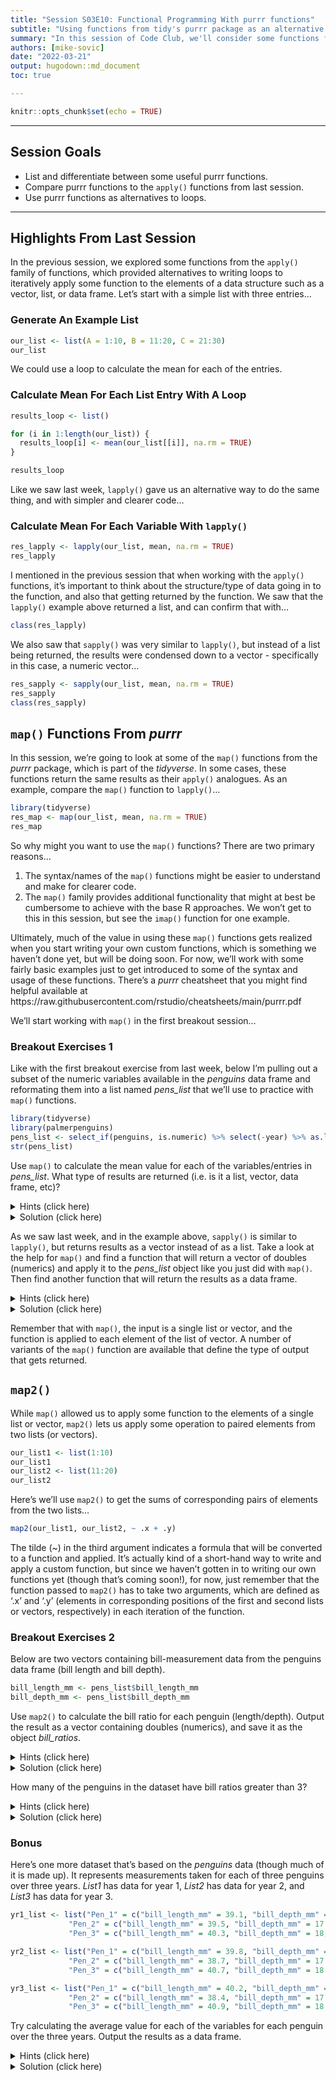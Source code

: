 ```yaml
---
title: "Session S03E10: Functional Programming With purrr functions"
subtitle: "Using functions from tidy's purrr package as an alternative to loops."
summary: "In this session of Code Club, we'll consider some functions from the purrr package, which can be used as efficient alternatives to for loops and the `apply()` functions we explored in the previous session."  
authors: [mike-sovic]
date: "2022-03-21"
output: hugodown::md_document
toc: true

---
```


```r
knitr::opts_chunk$set(echo = TRUE)
```

------------------------------------------------------------------------

## Session Goals

-  List and differentiate between some useful purrr functions.
-  Compare purrr functions to the `apply()` functions from last session. 
-  Use purrr functions as alternatives to loops.

-----

## Highlights From Last Session

In the previous session, we explored some functions from the `apply()` family of functions, which provided alternatives to writing loops to iteratively apply some function to the elements of a data structure such as a vector, list, or data frame. Let's start with a simple list with three entries...

### Generate An Example List

```r
our_list <- list(A = 1:10, B = 11:20, C = 21:30)
our_list
```


We could use a loop to calculate the mean for each of the entries. 

### Calculate Mean For Each List Entry With A Loop

```r
results_loop <- list()

for (i in 1:length(our_list)) {
  results_loop[i] <- mean(our_list[[i]], na.rm = TRUE)
}

results_loop
```

Like we saw last week, `lapply()` gave us an alternative way to do the same thing, and with simpler and clearer code...

### Calculate Mean For Each Variable With `lapply()`
```r
res_lapply <- lapply(our_list, mean, na.rm = TRUE)
res_lapply
```

I mentioned in the previous session that when working with the `apply()` functions, it's important to think about the structure/type of data going in to the function, and also that getting returned by the function. We saw that the `lapply()` example above returned a list, and can confirm that with...

```r
class(res_lapply)
```

We also saw that `sapply()` was very similar to `lapply()`, but instead of a list being returned, the results were condensed down to a vector - specifically in this case, a numeric vector...

```r
res_sapply <- sapply(our_list, mean, na.rm = TRUE)
res_sapply
class(res_sapply)
```

## `map()` Functions From *purrr*

In this session, we're going to look at some of the `map()` functions from the *purrr* package, which is part of the *tidyverse*. In some cases, these functions return the same results as their `apply()` analogues. As an example, compare the `map()` function to `lapply()`...

```r
library(tidyverse)
res_map <- map(our_list, mean, na.rm = TRUE)
res_map
```

So why might you want to use the `map()` functions? There are two primary reasons...

 1. The syntax/names of the `map()` functions might be easier to understand and make for clearer code.
 2. The `map()` family provides additional functionality that might at best be cumbersome to achieve with the base R approaches. We won't get to this in this session, but see the `imap()` function for one example.
 
Ultimately, much of the value in using these `map()` functions gets realized when you start writing your own custom functions, which is something we haven't done yet, but will be doing soon. For now, we'll work with some fairly basic examples just to get introduced to some of the syntax and usage of these functions. There's a *purrr* cheatsheet that you might find helpful available at https://raw.githubusercontent.com/rstudio/cheatsheets/main/purrr.pdf

 
We'll start working with `map()` in the first breakout session... 

### Breakout Exercises 1

Like with the first breakout exercise from last week, below I'm pulling out a subset of the numeric variables available in the *penguins* data frame and reformating them into a list named *pens_list* that we'll use to practice with `map()` functions. 

```r
library(tidyverse)
library(palmerpenguins)
pens_list <- select_if(penguins, is.numeric) %>% select(-year) %>% as.list()
str(pens_list)
```

<div class="alert puzzle">
<div>

Use `map()` to calculate the mean value for each of the variables/entries in *pens_list*. What type of results are returned (i.e. is it a list, vector, data frame, etc)?

<details> <summary> Hints (click here) </summary>

<br> Apply the `mean()` function with `map()`. Remember there are NA's in the data - see the help for `mean()` for dealing with those. You can view the result, or try `class()` to get the type of object returned. 

<br>

</details>

<details> <summary> Solution (click here) </summary>

```r
res_map <- map(pens_list, mean, na.rm = TRUE)
res_map
class(res_map)
```
</details>

</div>
</div>

<div class="alert puzzle">
<div>

As we saw last week, and in the example above, `sapply()` is similar to `lapply()`, but returns results as a vector instead of as a list. Take a look at the help for `map()` and find a function that will return a vector of doubles (numerics) and apply it to the *pens_list* object like you just did with `map()`. Then find another function that will return the results as a data frame.

<details> <summary> Hints (click here) </summary>

<br> Try the `map_dbl()` and `map_dfr()` functions.

<br>

</details>

<details> <summary> Solution (click here) </summary>

```r
map_vec <- map_dbl(pens_list, mean, na.rm = TRUE)
map_vec

map_df <- map_dfr(pens_list, mean, na.rm = TRUE)
map_df

```
<br>

</details>

</div>
</div>

Remember that with `map()`, the input is a single list or vector, and the function is applied to each element of the list of vector. A number of variants of the `map()` function are available that define the type of output that gets returned.

## `map2()`

While `map()` allowed us to apply some function to the elements of a single list or vector, `map2()` lets us apply some operation to paired elements from two lists (or vectors). 

```r
our_list1 <- list(1:10)
our_list1
our_list2 <- list(11:20)
our_list2
```

Here's we'll use `map2()` to get the sums of corresponding pairs of elements from the two lists...

```r
map2(our_list1, our_list2, ~ .x + .y)
```

The tilde (~) in the third argument indicates a formula that will be converted to a function and applied. It's actually kind of a short-hand way to write and apply a custom function, but since we haven't gotten in to writing our own functions yet (though that's coming soon!), for now, just remember that the function passed to `map2()` has to take two arguments, which are defined as '.x' and '.y' (elements in corresponding positions of the first and second lists or vectors, respectively) in each iteration of the function. 

### Breakout Exercises 2

Below are two vectors containing bill-measurement data from the penguins data frame (bill length and bill depth).

```r
bill_length_mm <- pens_list$bill_length_mm
bill_depth_mm <- pens_list$bill_depth_mm
```

<div class="alert puzzle">
<div>

Use `map2()` to calculate the bill ratio for each penguin (length/depth). Output the result as a vector containing doubles (numerics), and save it as the object *bill_ratios*.

<details> <summary> Hints (click here) </summary>

<br> Apply the `map2_dbl()` function and use the third argument to define a formula that divides the length value by the width value. 

<br>

</details>

<details> <summary> Solution (click here) </summary>

```r
bill_ratios <- map2_dbl(bill_length_mm, bill_depth_mm, ~ .x / .y)
```
</details>

</div>
</div>


<div class="alert puzzle">
<div>

How many of the penguins in the dataset have bill ratios greater than 3?

<details> <summary> Hints (click here) </summary>

<br> Logicals in R can be interpreted as 1/0 (TRUE/FALSE). Try using `sum()` to sum over the results of a logical expression to get the number of ratios > 3. Alternatively, you could index *bill_ratios* to retain just the values > 3, and then get the length of that vector. Remember that there are NA's mixed in - how does this affect each of these two approaches?

<br>

</details>

<details> <summary> Solution (click here) </summary>

```r
sum(bill_ratios > 3, na.rm = TRUE)

# OR

bill_ratios[bill_ratios > 3] %>% na.omit() %>% length()
```
</details>

</div>
</div>


### Bonus

<div class="alert puzzle">
<div>

Here's one more dataset that's based on the *penguins* data (though much of it is made up). It represents measurements taken for each of three penguins over three years. *List1* has data for year 1, *List2* has data for year 2, and *List3* has data for year 3. 

```r
yr1_list <- list("Pen_1" = c("bill_length_mm" = 39.1, "bill_depth_mm" = 18.7, "flipper_length_mm" = 181, "body_mass_g" = 3750),
             "Pen_2" = c("bill_length_mm" = 39.5, "bill_depth_mm" = 17.4, "flipper_length_mm" = 186, "body_mass_g" = 3800),
             "Pen_3" = c("bill_length_mm" = 40.3, "bill_depth_mm" = 18, "flipper_length_mm" = 195, "body_mass_g" = 3250))

yr2_list <- list("Pen_1" = c("bill_length_mm" = 39.8, "bill_depth_mm" = 18.9, "flipper_length_mm" = 184, "body_mass_g" = 3767),
             "Pen_2" = c("bill_length_mm" = 38.7, "bill_depth_mm" = 17.2, "flipper_length_mm" = 186, "body_mass_g" = 3745),
             "Pen_3" = c("bill_length_mm" = 40.7, "bill_depth_mm" = 18.6, "flipper_length_mm" = 217, "body_mass_g" = 3470))

yr3_list <- list("Pen_1" = c("bill_length_mm" = 40.2, "bill_depth_mm" = 19.3, "flipper_length_mm" = 188, "body_mass_g" = 3790),
             "Pen_2" = c("bill_length_mm" = 38.4, "bill_depth_mm" = 17.0, "flipper_length_mm" = 187, "body_mass_g" = 3710),
             "Pen_3" = c("bill_length_mm" = 40.9, "bill_depth_mm" = 18.9, "flipper_length_mm" = 228, "body_mass_g" = 3493))

```

Try calculating the average value for each of the variables for each penguin over the three years. Output the results as a data frame.

<details> <summary> Hints (click here) </summary>

<br> 

Take a look at the help for `pmap()`. It has some similarities to `map2()`, but instead of applying to 2 lists, `pmap()` works with 3 or more. Notice the names of the lists the function will be applied to are given as a single argument (a list). Provide a formula to calculate the mean. Unlike the `map2()` function, which only works on functions that take 2 arguments (denoted '.x' and '.y'), the number of arguments passed to the function used in `pmap()` can be three or more, and they are denoted '..1', '..2', '..3', etc.

<br>

</details>

<details> <summary> Solution (click here) </summary>

```r
pmap_dfr(list(yr1_list, yr2_list, yr3_list), ~ (..1 + ..2 + ..3)/3)
```
</details>

</div>
</div>

